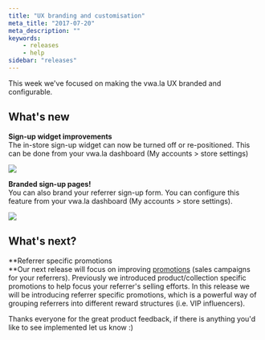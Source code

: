 ```yaml
---
title: "UX branding and customisation"
meta_title: "2017-07-20"
meta_description: ""
keywords:
    - releases
    - help
sidebar: "releases"
---
```


This week we've focused on making the vwa.la UX branded and configurable.

## What's new

**Sign-up widget improvements**  
The in-store sign-up widget can now be turned off or re-positioned. This can be done from your vwa.la dashboard (My accounts > store settings)

![](/../../images/releases/2017-07-23-18-30-43.png)

**Branded sign-up pages!**  
You can also brand your referrer sign-up form. You can configure this feature from your vwa.la dashboard (My accounts > store settings).

![](/../../images/releases/2017-07-23-23-21-43.png)

## What's next?

**Referrer specific promotions  
**Our next release will focus on improving [promotions](/merchant/promotions) (sales campaigns for your referrers). Previously we introduced product/collection specific promotions to help focus your referrer's selling efforts. In this release we will be introducing referrer specific promotions, which is a powerful way of grouping referrers into different reward structures (i.e. VIP influencers).

Thanks everyone for the great product feedback, if there is anything you'd like to see implemented let us know :)